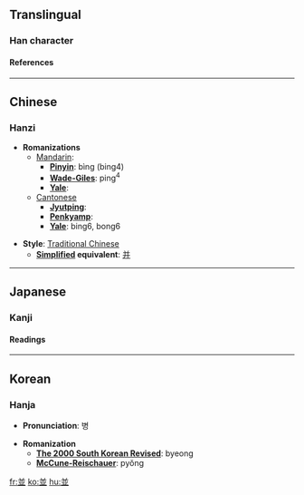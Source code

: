 {{see|并]], [[幷|竝}}<!-- may be replaced by zh-forms -->

==Translingual==
===Han character===
{{Han char|rad=一|as=07|sn=8|so=|four=8010<sub>2</sub>|canj=廿廿金 (TTC)|cmean=equal to; side by side; also, what is more; both}}
====References====
{{Han ref|kx=0078.140|dkj=00054|dj=0157.250|hdz=10246.020|uh=4E26|ud=20006|bh=A8C3|bd=43203}}

----
==Chinese==
===Hanzi===


* '''Romanizations'''
** [[Mandarin]]:
*** '''[[Pinyin]]''': bìng (bing4)
*** '''[[Wade-Giles]]''': ping<sup>4</sup>
*** '''[[Yale]]''': 
**[[Cantonese]]
***'''[[Jyutping]]''':
***'''[[Penkyamp]]''': 
***'''[[Yale]]''': bing6, bong6

* '''Style''': [[Traditional Chinese]] 
** '''[[Simplified Chinese|Simplified]] equivalent''': [[并]]


----
==Japanese==
===Kanji===


{{ja-kanji|grade=|rs=一07|simple=}}
====Readings====
{{ja-readings|on=[[へい]] (hei)|kun=[[なみ]] (nami), [[ならぶ]] (narabu), [[ならびに]] (narabini)}}


----
==Korean==
===Hanja===

* '''Pronunciation''': 병

* '''Romanization'''
** '''[[The 2000 South Korean Revised Romanization|The 2000 South Korean Revised]]''': byeong
** '''[[McCune-Reischauer]]''': pyŏng


[[fr:並]]
[[ko:並]]
[[hu:並]]